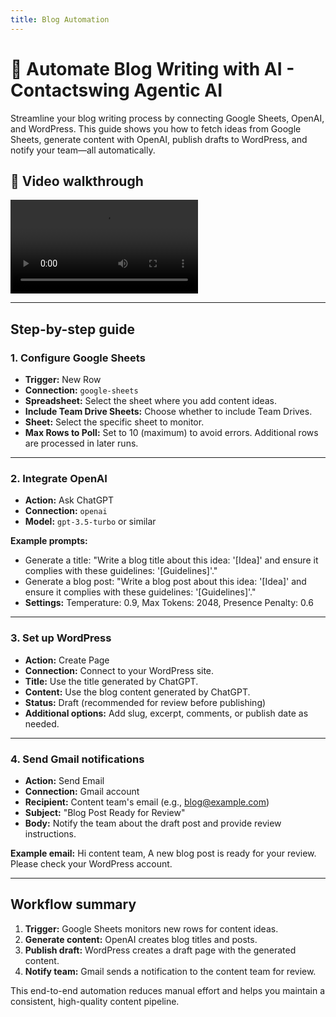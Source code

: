 ```yaml
---
title: Blog Automation
---
```


# 📝 Automate Blog Writing with AI - Contactswing Agentic AI

Streamline your blog writing process by connecting Google Sheets, OpenAI, and WordPress. This guide shows you how to fetch ideas from Google Sheets, generate content with OpenAI, publish drafts to WordPress, and notify your team—all automatically.

## 🎥 Video walkthrough

<div class="card-video">
  <video src="https://storage.googleapis.com/helpsessionvideos/Contactswing/Videos/workflow.mp4" autoplay playsinline controls title="Automate Blog Writing Workflow"></video>
</div>

---

## Step-by-step guide

### 1. Configure Google Sheets
- **Trigger:** New Row
- **Connection:** `google-sheets`
- **Spreadsheet:** Select the sheet where you add content ideas.
- **Include Team Drive Sheets:** Choose whether to include Team Drives.
- **Sheet:** Select the specific sheet to monitor.
- **Max Rows to Poll:** Set to 10 (maximum) to avoid errors. Additional rows are processed in later runs.

---

### 2. Integrate OpenAI
- **Action:** Ask ChatGPT
- **Connection:** `openai`
- **Model:** `gpt-3.5-turbo` or similar

**Example prompts:**
- Generate a title: "Write a blog title about this idea: '[Idea]' and ensure it complies with these guidelines: '[Guidelines]'."
- Generate a blog post: "Write a blog post about this idea: '[Idea]' and ensure it complies with these guidelines: '[Guidelines]'."
- **Settings:** Temperature: 0.9, Max Tokens: 2048, Presence Penalty: 0.6

---

### 3. Set up WordPress
- **Action:** Create Page
- **Connection:** Connect to your WordPress site.
- **Title:** Use the title generated by ChatGPT.
- **Content:** Use the blog content generated by ChatGPT.
- **Status:** Draft (recommended for review before publishing)
- **Additional options:** Add slug, excerpt, comments, or publish date as needed.

---

### 4. Send Gmail notifications
- **Action:** Send Email
- **Connection:** Gmail account
- **Recipient:** Content team's email (e.g., blog@example.com)
- **Subject:** "Blog Post Ready for Review"
- **Body:** Notify the team about the draft post and provide review instructions.

**Example email:**
Hi content team,
A new blog post is ready for your review. Please check your WordPress account.

---

## Workflow summary

1. **Trigger:** Google Sheets monitors new rows for content ideas.
2. **Generate content:** OpenAI creates blog titles and posts.
3. **Publish draft:** WordPress creates a draft page with the generated content.
4. **Notify team:** Gmail sends a notification to the content team for review.

This end-to-end automation reduces manual effort and helps you maintain a consistent, high-quality content pipeline.
